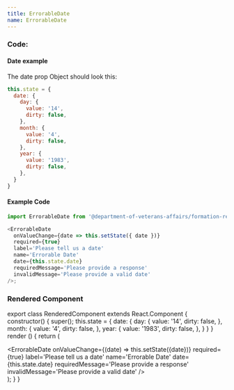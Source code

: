 ```yaml
---
title: ErrorableDate
name: ErrorableDate
---
```



### Code:

#### Date example
The date prop Object should look this:

```javascript
this.state = {
  date: {
    day: {
      value: '14',
      dirty: false,
    },
    month: {
      value: '4',
      dirty: false,
    },
    year: {
      value: '1983',
      dirty: false,
    },
  }
}
```

#### Example Code
```javascript
import ErrorableDate from '@department-of-veterans-affairs/formation-react/ErrorableDate'

<ErrorableDate
  onValueChange={date => this.setState({ date })}
  required={true}
  label='Please tell us a date'
  name='Errorable Date'
  date={this.state.date}
  requiredMessage='Please provide a response'
  invalidMessage='Please provide a valid date'
/>;
```

### Rendered Component

export class RenderedComponent extends React.Component {
  constructor() {
    super();
    this.state = {
      date: {
        day: {
          value: '14',
          dirty: false,
        },
        month: {
          value: '4',
          dirty: false,
        },
        year: {
          value: '1983',
          dirty: false,
        },
      }
    }
  }
  render () {
    return (
      <div className="rendered-component">
        <ErrorableDate
          onValueChange={(date) => this.setState({date})}
          required={true}
          label='Please tell us a date'
          name='Errorable Date'
          date={this.state.date}
          requiredMessage='Please provide a response'
          invalidMessage='Please provide a valid date'
        />
      </div>
    );
  }
}

<RenderedComponent />
